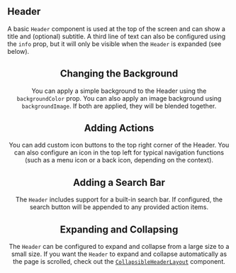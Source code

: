 
## Header

A basic `Header` component is used at the top of the screen and can show a title and (optional) subtitle. A third line of text can also be configured using the `info` prop, but it will only be visible when the `Header` is expanded (see below).

<Header />

## Changing the Background

You can apply a simple background to the Header using the `backgroundColor` prop. You can also apply an image background using `backgroundImage`. If both are applied, they will be blended together.

<HeaderWithBackground />

## Adding Actions

You can add custom icon buttons to the top right corner of the Header. You can also configure an icon in the top left for typical navigation functions (such as a menu icon or a back icon, depending on the context).

<HeaderWithActions />

## Adding a Search Bar

The `Header` includes support for a built-in search bar. If configured, the search button will be appended to any provided action items.

<HeaderWithSearch />

## Expanding and Collapsing

The `Header` can be configured to expand and collapse from a large size to a small size. If you want the `Header` to expand and collapse automatically as the page is scrolled, check out the [`CollapsibleHeaderLayout`](/components/collapsible-header-layout/examples) component.

<HeaderWithExpandCollapse />
